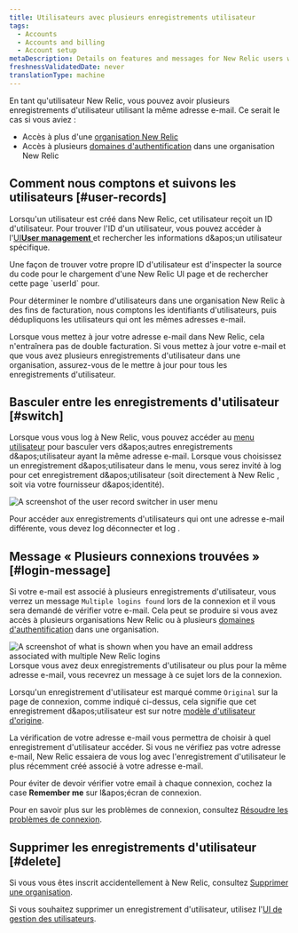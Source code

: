 ```yaml
---
title: Utilisateurs avec plusieurs enregistrements utilisateur
tags:
  - Accounts
  - Accounts and billing
  - Account setup
metaDescription: Details on features and messages for New Relic users with multiple user records and logins.
freshnessValidatedDate: never
translationType: machine
---
```


En tant qu'utilisateur New Relic, vous pouvez avoir plusieurs enregistrements d'utilisateur utilisant la même adresse e-mail. Ce serait le cas si vous aviez :

* Accès à plus d'une [organisation New Relic](/docs/accounts/accounts-billing/account-structure/new-relic-account-structure)
* Accès à plusieurs [domaines d'authentification](/docs/accounts/accounts-billing/new-relic-one-user-management/authentication-domains-saml-sso-scim-more) dans une organisation New Relic

## Comment nous comptons et suivons les utilisateurs [#user-records]

Lorsqu'un utilisateur est créé dans New Relic, cet utilisateur reçoit un ID d'utilisateur. Pour trouver l'ID d'un utilisateur, vous pouvez accéder à l'[UI<DNT>**User management**</DNT> ](/docs/accounts/accounts-billing/new-relic-one-user-management/user-management-ui-and-tasks)et rechercher les informations d&amp;apos;un utilisateur spécifique.

<Callout variant="tip">
  Une façon de trouver votre propre ID d'utilisateur est d'inspecter la source du code pour le chargement d'une New Relic UI page et de rechercher cette page `userId` pour.
</Callout>

Pour déterminer le nombre d'utilisateurs dans une organisation New Relic à des fins de facturation, nous comptons les identifiants d'utilisateurs, puis dédupliquons les utilisateurs qui ont les mêmes adresses e-mail.

Lorsque vous mettez à jour votre adresse e-mail dans New Relic, cela n'entraînera pas de double facturation. Si vous mettez à jour votre e-mail et que vous avez plusieurs enregistrements d'utilisateur dans une organisation, assurez-vous de le mettre à jour pour tous les enregistrements d'utilisateur.

## Basculer entre les enregistrements d'utilisateur [#switch]

Lorsque vous vous log à New Relic, vous pouvez accéder au [menu utilisateur](/docs/accounts/accounts-billing/general-account-settings/intro-account-settings) pour basculer vers d&amp;apos;autres enregistrements d&amp;apos;utilisateur ayant la même adresse e-mail. Lorsque vous choisissez un enregistrement d&amp;apos;utilisateur dans le menu, vous serez invité à log pour cet enregistrement d&amp;apos;utilisateur (soit directement à New Relic , soit via votre fournisseur d&amp;apos;identité).

<img title="User record switcher in user menu" alt="A screenshot of the user record switcher in user menu" src="/images/accounts_screenshot-crop_user-record-switcher.webp" />

Pour accéder aux enregistrements d'utilisateurs qui ont une adresse e-mail différente, vous devez log déconnecter et log .

## Message « Plusieurs connexions trouvées » [#login-message]

Si votre e-mail est associé à plusieurs enregistrements d'utilisateur, vous verrez un message `Multiple logins found` lors de la connexion et il vous sera demandé de vérifier votre e-mail. Cela peut se produire si vous avez accès à plusieurs organisations New Relic ou à plusieurs [domaines d'authentification](/docs/accounts/accounts-billing/new-relic-one-user-management/authentication-domains-saml-sso-scim-more) dans une organisation.

<img title="Login UI for email addresses with multiple user records" alt="A screenshot of what is shown when you have an email address associated with multiple New Relic logins" src="/images/accounts_screenshot-crop_login-with-multiple-accounts-found.webp" />

<figcaption>
  Lorsque vous avez deux enregistrements d'utilisateur ou plus pour la même adresse e-mail, vous recevrez un message à ce sujet lors de la connexion.
</figcaption>

Lorsqu'un enregistrement d'utilisateur est marqué comme `Original` sur la page de connexion, comme indiqué ci-dessus, cela signifie que cet enregistrement d&amp;apos;utilisateur est sur notre [modèle d'utilisateur d'origine](/docs/accounts/original-accounts-billing/original-users-roles/overview-user-models).

La vérification de votre adresse e-mail vous permettra de choisir à quel enregistrement d'utilisateur accéder. Si vous ne vérifiez pas votre adresse e-mail, New Relic essaiera de vous log avec l'enregistrement d'utilisateur le plus récemment créé associé à votre adresse e-mail.

Pour éviter de devoir vérifier votre email à chaque connexion, cochez la case <DNT>**Remember me**</DNT> sur l&amp;apos;écran de connexion.

Pour en savoir plus sur les problèmes de connexion, consultez [Résoudre les problèmes de connexion](/docs/accounts/accounts-billing/account-setup/troubleshoot-new-relics-password-email-address-login-problems).

## Supprimer les enregistrements d'utilisateur [#delete]

Si vous vous êtes inscrit accidentellement à New Relic, consultez [Supprimer une organisation](/docs/accounts/accounts-billing/account-setup/downgradecancel-account/#cancel-unused-org).

Si vous souhaitez supprimer un enregistrement d'utilisateur, utilisez l'[UI de gestion des utilisateurs](/docs/accounts/accounts-billing/new-relic-one-user-management/user-management-ui-and-tasks).